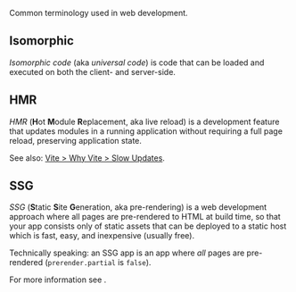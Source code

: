 
Common terminology used in web development.


## Isomorphic

*Isomorphic code* (aka *universal code*) is code that can be loaded and executed on both the client- and server-side.


## HMR

*HMR* (**H**ot **M**odule **R**eplacement, aka live reload) is a development feature that updates modules in a running application without requiring a full page reload, preserving application state.

See also: [Vite > Why Vite > Slow Updates](https://vite.dev/guide/why.html#slow-updates).


## SSG

*SSG* (**S**tatic **S**ite **G**eneration, aka pre-rendering) is a web development approach where all pages are pre-rendered to HTML at build time, so that your app consists only of static assets that can be deployed to a static host which is fast, easy, and inexpensive (usually free).

Technically speaking: an SSG app is an app where *all* pages are pre-rendered (<Link href="/prerender#partial">`prerender.partial`</Link> is `false`).

For more information see <Link href="/pre-rendering" />.
